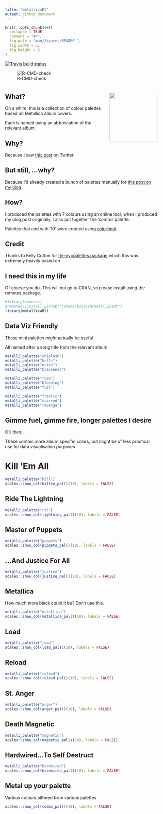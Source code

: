 ```yaml
---
title: "metallicaRt"
output: github_document
---
```


```r
knitr::opts_chunk$set(
  collapse = TRUE,
  comment = "#>",
  fig.path = "man/figures/README-",
  fig.width = 3,
  fig.height = 2
)
```

<!-- badges: start -->
  [![Travis build status](https://travis-ci.com/johnmackintosh/metallicaRt.svg?branch=master)](https://travis-ci.com/johnmackintosh/metallicaRt)
 
![R-CMD-check](https://github.com/johnmackintosh/metallicaRt/workflows/R-CMD-check/badge.svg)  
  
  <!-- badges: end -->

# <img src="man/figures/metallicart.jpg" width="160px" align="right"/> 


## What?

On a whim, this is a collection of colour palettes based on Metallica album covers.

Each is named using an abbreviation of the relevant album.

## Why?

Because I saw [this post](https://github.com/annahensch/R-tutorials/blob/master/ggplot-on-fire.md) on Twitter


## But still, ...why?

Because I'd already created a bunch of palettes manually for [this post on my blog](https://johnmackintosh.net/blog/2018-01-29-hardwired-for-tidy-text/)


## How?

I produced the palettes with 7 colours using an online tool, when I produced
my blog post originally. I also put together the 'combo' palette.

Palettes that end with '10' were created using [colorfindr](https://CRAN.R-project.org/package=colorfindr)


## Credit

Thanks to Kelly Cotton for [the nycpalettes package](https://github.com/kellycotton/nycpalettes) which this was extremely heavily based on


## I need this in my life

Of course you do. 
This will not go to CRAN, so please install using the remotes package.

```r
#library(remotes)
#remotes::install_github("johnmackintosh/metallicaRt")
library(metallicaRt)
```


## Data Viz Friendly

These mini palettes _might_ actually be useful. 

All named after a song title from the relevant album


```r
metalli_palette("whiplash")
metalli_palette("bells")
metalli_palette("orion")
metalli_palette("blackened")
```



```r
metalli_palette("roam")
metalli_palette("bleeding")
metalli_palette("fuel")
```



```r
metalli_palette("frantic")
metalli_palette("scarred")
metalli_palette("revenge")
```



## Gimme fuel, gimme fire, longer palettes I desire


OK then.   

These contain more album specific colors, but might be of less practical use 
for data visualisation purposes. 



# Kill 'Em All
```r
metalli_palette("kill")
scales::show_col(killem_pal()(10), labels = FALSE)
```


## Ride  The Lightning

```r
metalli_palette("rtl")
scales::show_col(lightning_pal()(10), labels = FALSE)
```


## Master of Puppets

```r
metalli_palette("puppets")
scales::show_col(puppets_pal()(10), labels = FALSE)
```


## ...And Justice For All

```r
metalli_palette("justice")
scales::show_col(justice_pal()(10), labels = FALSE)
```

## Metallica

How much more black could it be? 
Don't use this.

```r
metalli_palette("metallica")
scales::show_col(metallica_pal()(10), labels = FALSE)
```


## Load

```r
metalli_palette("load")
scales::show_col(load_pal()(10), labels = FALSE)
```


## Reload

```r
metalli_palette("reload")
scales::show_col(reload_pal()(10), labels = FALSE)
```


## St. Anger

```r
metalli_palette("anger")
scales::show_col(anger_pal()(10), labels = FALSE)
```


## Death Magnetic

```r
metalli_palette("magnetic")
scales::show_col(magnetic_pal()(10), labels = FALSE)
```


## Hardwired...To Self Destruct

```r
metalli_palette("hardwired")
scales::show_col(hardwired_pal()(10), labels = FALSE)
```

## Metal up your palette

Various colours pilfered from various palettes

```r
scales::show_col(combo_pal()(10), labels = FALSE)
```

